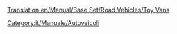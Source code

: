 [[Translation:en/Manual/Base Set/Road Vehicles/Toy Vans]]

{{it/Manuale/Set base/Autoveicoli/StatAutoveicoli|nome     = Furgone giocattoli MightyMover
  |img      = en/Manual/Base Set/Road Vehicles/MightyMover Toy.png
  |prezzo    = 9.596)
  |velocità    = 48
  |annuale   = 842
  |ideato = 1935
  |vita     = 15
  |capacità = 17 giocattoli
}}
{{it/Manuale/Set base/Autoveicoli/StatAutoveicoli|nome     = Furgone giocattoli Powernaught
  |img      = en/Manual/Base Set/Road Vehicles/Powernaught Toy.png
  |prezzo    = 12.058
  |velocità    = 88
  |annuale   = 1.574
  |ideato = 1978
  |vita     = 15
  |capacità = 19 giocattoli
}}
{{it/Manuale/Set base/Autoveicoli/StatAutoveicoli|nome     = Furgone giocattoli Wizzow
  |img      = en/Manual/Base Set/Road Vehicles/Wizzow Toy.png
  |prezzo    = 12.878
  |velocità    = 112
  |annuale   = 2.250
  |ideato = 2015
  |vita     = 15
  |capacità = 22 giocattoli
}}
[[Category:it/Manuale/Autoveicoli]]